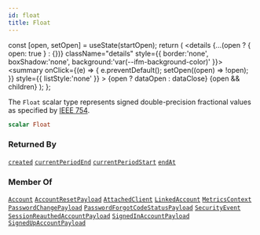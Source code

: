 ```yaml
---
id: float
title: Float
---
```









  const [open, setOpen] = useState(startOpen);
  return (
    <details {...(open ? { open: true } : {})} className="details" style={{ border:'none', boxShadow:'none', background:'var(--ifm-background-color)' }}>
      <summary
        onClick={(e) => {
          e.preventDefault();
          setOpen((open) => !open);
        }}
        style={{ listStyle:'none' }}
      >
      {open ? dataOpen : dataClose}
      </summary>
      {open && children}
    </details>
  );
};








The `Float` scalar type represents signed double-precision fractional values as specified by [IEEE 754](https://en.wikipedia.org/wiki/IEEE_floating_point).


```graphql
scalar Float
```








### Returned By

[`created`](/gql-api/operations/subscriptions/created.mdx)  <Badge class="badge badge--secondary" text="subscription"/><Bullet />[`currentPeriodEnd`](/gql-api/operations/subscriptions/current-period-end.mdx)  <Badge class="badge badge--secondary" text="subscription"/><Bullet />[`currentPeriodStart`](/gql-api/operations/subscriptions/current-period-start.mdx)  <Badge class="badge badge--secondary" text="subscription"/><Bullet />[`endAt`](/gql-api/operations/subscriptions/end-at.mdx)  <Badge class="badge badge--secondary" text="subscription"/>

### Member Of

[`Account`](/gql-api/types/objects/account.mdx)  <Badge class="badge badge--secondary" text="object"/><Bullet />[`AccountResetPayload`](/gql-api/types/objects/account-reset-payload.mdx)  <Badge class="badge badge--secondary" text="object"/><Bullet />[`AttachedClient`](/gql-api/types/objects/attached-client.mdx)  <Badge class="badge badge--secondary" text="object"/><Bullet />[`LinkedAccount`](/gql-api/types/objects/linked-account.mdx)  <Badge class="badge badge--secondary" text="object"/><Bullet />[`MetricsContext`](/gql-api/types/inputs/metrics-context.mdx)  <Badge class="badge badge--secondary" text="input"/><Bullet />[`PasswordChangePayload`](/gql-api/types/objects/password-change-payload.mdx)  <Badge class="badge badge--secondary" text="object"/><Bullet />[`PasswordForgotCodeStatusPayload`](/gql-api/types/objects/password-forgot-code-status-payload.mdx)  <Badge class="badge badge--secondary" text="object"/><Bullet />[`SecurityEvent`](/gql-api/types/objects/security-event.mdx)  <Badge class="badge badge--secondary" text="object"/><Bullet />[`SessionReauthedAccountPayload`](/gql-api/types/objects/session-reauthed-account-payload.mdx)  <Badge class="badge badge--secondary" text="object"/><Bullet />[`SignedInAccountPayload`](/gql-api/types/objects/signed-in-account-payload.mdx)  <Badge class="badge badge--secondary" text="object"/><Bullet />[`SignedUpAccountPayload`](/gql-api/types/objects/signed-up-account-payload.mdx)  <Badge class="badge badge--secondary" text="object"/>

